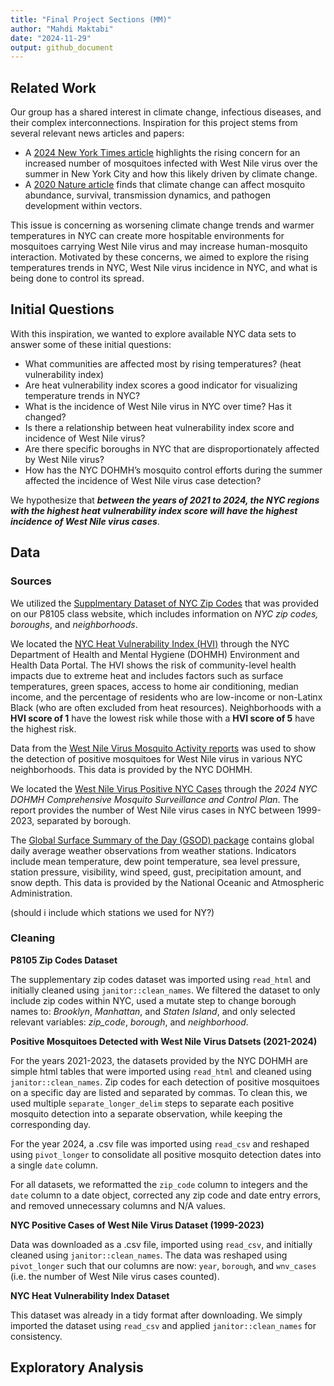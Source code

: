 ```yaml
---
title: "Final Project Sections (MM)"
author: "Mahdi Maktabi"
date: "2024-11-29"
output: github_document
---
```


## Related Work

Our group has a shared interest in climate change, infectious diseases, and their complex interconnections. Inspiration for this project stems from several relevant news articles and papers:

* A [2024 New York Times article](https://www.nytimes.com/article/west-nile-virus-nyc.html) highlights the rising concern for an increased number of mosquitoes infected with West Nile virus over the summer in New York City and how this likely driven by climate change. 
* A [2020 Nature article](https://www.nature.com/articles/s41590-020-0648-y) finds that climate change can affect mosquito abundance, survival, transmission dynamics, and pathogen development within vectors.

This issue is concerning as worsening climate change trends and warmer temperatures in NYC can create more hospitable environments for mosquitoes carrying West Nile virus and may increase human-mosquito interaction. Motivated by these concerns, we aimed to explore the rising temperatures trends in NYC, West Nile virus incidence in NYC, and what is being done to control its spread. 

## Initial Questions

With this inspiration, we wanted to explore available NYC data sets to answer some of these initial questions:

* What communities are affected most by rising temperatures? (heat vulnerability index)
* Are heat vulnerability index scores a good indicator for visualizing temperature trends in NYC?
* What is the incidence of West Nile virus in NYC over time? Has it changed?
* Is there a relationship between heat vulnerability index score and incidence of West Nile virus?
* Are there specific boroughs in NYC that are disproportionately affected by West Nile virus?
* How has the NYC DOHMH's mosquito control efforts during the summer affected the incidence of West Nile virus case detection?

We hypothesize that ***between the years of 2021 to 2024, the NYC regions with the highest heat vulnerability index score will have the highest incidence of West Nile virus cases***. 

## Data

### Sources

We utilized the [Supplmentary Dataset of NYC Zip Codes](https://p8105.com/data/zip_codes.html) that was provided on our P8105 class website, which includes information on *NYC zip codes, boroughs*, and *neighborhoods*.

We located the [NYC Heat Vulnerability Index (HVI)](https://a816-dohbesp.nyc.gov/IndicatorPublic/data-explorer/climate/?id=2411#display=summary) through the NYC Department of Health and Mental Hygiene (DOHMH) Environment and Health Data Portal. The HVI shows the risk of community-level health impacts due to extreme heat and includes factors such as surface temperatures, green spaces, access to home air conditioning, median income, and the percentage of residents who are low-income or non-Latinx Black (who are often excluded from heat resources). Neighborhoods with a **HVI score of 1** have the lowest risk while those with a **HVI score of 5** have the highest risk.

Data from the [West Nile Virus Mosquito Activity reports](https://www.nyc.gov/site/doh/health/health-topics/west-nile-virus-activity.page) was used to show the detection of positive mosquitoes for West Nile virus in various NYC neighborhoods. This data is provided by the NYC DOHMH.

We located the [West Nile Virus Positive NYC Cases](https://www.nyc.gov/assets/doh/downloads/pdf/wnv/2024/wnvplan2024.pdf) through the *2024 NYC DOHMH Comprehensive Mosquito Surveillance and Control Plan*. The report provides the number of West Nile virus cases in NYC between 1999-2023, separated by borough.

The [Global Surface Summary of the Day (GSOD) package](https://www.ncei.noaa.gov/access/metadata/landing-page/bin/iso?id=gov.noaa.ncdc:C00516) contains global daily average weather observations from weather stations. Indicators include mean temperature, dew point temperature, sea level pressure, station pressure, visibility, wind speed, gust, precipitation amount, and snow depth. This data is provided by the National Oceanic and Atmospheric Administration. 

(should i include which stations we used for NY?)

### Cleaning

**P8105 Zip Codes Dataset**

The supplementary zip codes dataset was imported using `read_html` and initially cleaned using `janitor::clean_names`. We filtered the dataset to only include zip codes within NYC, used a mutate step to change borough names to: *Brooklyn*, *Manhattan*, and *Staten Island*, and only selected relevant variables: *zip_code*, *borough*, and *neighborhood*.

**Positive Mosquitoes Detected with West Nile Virus Datsets (2021-2024)**

For the years 2021-2023, the datasets provided by the NYC DOHMH are simple html tables that were imported using `read_html` and cleaned using `janitor::clean_names`. Zip codes for each detection of positive mosquitoes on a specific day are listed and separated by commas. To clean this, we used multiple `separate_longer_delim` steps to separate each positive mosquito detection into a separate observation, while keeping the corresponding day.

For the year 2024, a .csv file was imported using `read_csv` and reshaped using `pivot_longer` to consolidate all positive mosquito detection dates into a single `date` column.

For all datasets, we reformatted the `zip_code` column to integers and the `date` column to a date object, corrected any zip code and date entry errors, and removed unnecessary columns and N/A values.

**NYC Positive Cases of West Nile Virus Dataset (1999-2023)**

Data was downloaded as a .csv file, imported using `read_csv`, and initially cleaned using `janitor::clean_names`. The data was reshaped using `pivot_longer` such that our columns are now: `year`, `borough`, and `wnv_cases` (i.e. the number of West Nile virus cases counted).

**NYC Heat Vulnerability Index Dataset**

This dataset was already in a tidy format after downloading. We simply imported the dataset using `read_csv` and applied `janitor::clean_names` for consistency.



## Exploratory Analysis









